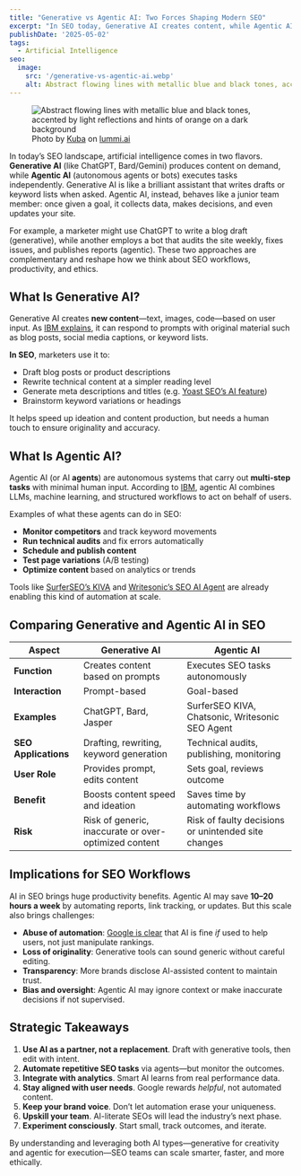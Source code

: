 ```yaml
---
title: "Generative vs Agentic AI: Two Forces Shaping Modern SEO"
excerpt: "In SEO today, Generative AI creates content, while Agentic AI automates actions. Understanding both is key to scaling without losing quality."
publishDate: '2025-05-02'
tags:
  - Artificial Intelligence
seo:
  image:
    src: '/generative-vs-agentic-ai.webp'
    alt: Abstract flowing lines with metallic blue and black tones, accented by light reflections and hints of orange on a dark background
---
```


<figure>
  <Image 
    id="cover-img" 
    src={coverImage} 
    loading="eager" 
    priority={true}
    alt="Abstract flowing lines with metallic blue and black tones, accented by light reflections and hints of orange on a dark background" 
  />
  <figcaption>
    Photo by <a href="https://www.lummi.ai/creator/kubadesign">Kuba</a> on <a href="https://www.lummi.ai/">lummi.ai</a>
  </figcaption>
</figure>

In today’s SEO landscape, artificial intelligence comes in two flavors. **Generative AI** (like ChatGPT, Bard/Gemini) produces content on demand, while **Agentic AI** (autonomous agents or bots) executes tasks independently. Generative AI is like a brilliant assistant that writes drafts or keyword lists when asked. Agentic AI, instead, behaves like a junior team member: once given a goal, it collects data, makes decisions, and even updates your site.

For example, a marketer might use ChatGPT to write a blog draft (generative), while another employs a bot that audits the site weekly, fixes issues, and publishes reports (agentic). These two approaches are complementary and reshape how we think about SEO workflows, productivity, and ethics.

## What Is Generative AI?

Generative AI creates **new content**—text, images, code—based on user input. As [IBM explains](https://www.ibm.com/topics/generative-ai), it can respond to prompts with original material such as blog posts, social media captions, or keyword lists.

**In SEO**, marketers use it to:
- Draft blog posts or product descriptions
- Rewrite technical content at a simpler reading level
- Generate meta descriptions and titles (e.g. [Yoast SEO’s AI feature](https://yoast.com/yoast-seo-premium-changelog/#ai-title-meta))
- Brainstorm keyword variations or headings

It helps speed up ideation and content production, but needs a human touch to ensure originality and accuracy.

## What Is Agentic AI?

Agentic AI (or AI **agents**) are autonomous systems that carry out **multi-step tasks** with minimal human input. According to [IBM](https://www.ibm.com/blog/what-is-agentic-ai/), agentic AI combines LLMs, machine learning, and structured workflows to act on behalf of users.

Examples of what these agents can do in SEO:
- **Monitor competitors** and track keyword movements
- **Run technical audits** and fix errors automatically
- **Schedule and publish content**
- **Test page variations** (A/B testing)
- **Optimize content** based on analytics or trends

Tools like [SurferSEO’s KIVA](https://surferseo.com/kiva/) and [Writesonic’s SEO AI Agent](https://writesonic.com/seo-ai-agent) are already enabling this kind of automation at scale.

## Comparing Generative and Agentic AI in SEO

| Aspect               | Generative AI                                                   | Agentic AI                                                            |
|----------------------|------------------------------------------------------------------|-----------------------------------------------------------------------|
| **Function**         | Creates content based on prompts                                 | Executes SEO tasks autonomously                                       |
| **Interaction**      | Prompt-based                                                     | Goal-based                                                             |
| **Examples**         | ChatGPT, Bard, Jasper                                            | SurferSEO KIVA, Chatsonic, Writesonic SEO Agent                       |
| **SEO Applications** | Drafting, rewriting, keyword generation                          | Technical audits, publishing, monitoring                              |
| **User Role**        | Provides prompt, edits content                                   | Sets goal, reviews outcome                                            |
| **Benefit**          | Boosts content speed and ideation                                | Saves time by automating workflows                                    |
| **Risk**             | Risk of generic, inaccurate or over-optimized content            | Risk of faulty decisions or unintended site changes                   |

## Implications for SEO Workflows

AI in SEO brings huge productivity benefits. Agentic AI may save **10–20 hours a week** by automating reports, link tracking, or updates. But this scale also brings challenges:

- **Abuse of automation**: [Google is clear](https://developers.google.com/search/docs/fundamentals/creating-helpful-content) that AI is fine *if* used to help users, not just manipulate rankings.
- **Loss of originality**: Generative tools can sound generic without careful editing.
- **Transparency**: More brands disclose AI-assisted content to maintain trust.
- **Bias and oversight**: Agentic AI may ignore context or make inaccurate decisions if not supervised.

## Strategic Takeaways

1. **Use AI as a partner, not a replacement**. Draft with generative tools, then edit with intent.
2. **Automate repetitive SEO tasks** via agents—but monitor the outcomes.
3. **Integrate with analytics**. Smart AI learns from real performance data.
4. **Stay aligned with user needs**. Google rewards *helpful*, not automated content.
5. **Keep your brand voice**. Don’t let automation erase your uniqueness.
6. **Upskill your team**. AI-literate SEOs will lead the industry’s next phase.
7. **Experiment consciously**. Start small, track outcomes, and iterate.

By understanding and leveraging both AI types—generative for creativity and agentic for execution—SEO teams can scale smarter, faster, and more ethically.
